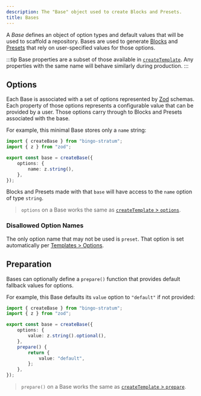 ```yaml
---
description: The "Base" object used to create Blocks and Presets.
title: Bases
---
```


A _Base_ defines an object of option types and default values that will be used to scaffold a repository.
Bases are used to generate [Blocks](/engines/stratum/concepts/blocks) and [Presets](/engines/stratum/concepts/presets) that rely on user-specified values for those options.

:::tip
Base properties are a subset of those available in [`createTemplate`](/build/apis/create-template).
Any properties with the same name will behave similarly during production.
:::

## Options

Each Base is associated with a set of options represented by [Zod](https://zod.dev) schemas.
Each property of those options represents a configurable value that can be provided by a user.
Those options carry through to Blocks and Presets associated with the base.

For example, this minimal Base stores only a `name` string:

```ts
import { createBase } from "bingo-stratum";
import { z } from "zod";

export const base = createBase({
	options: {
		name: z.string(),
	},
});
```

Blocks and Presets made with that `base` will have access to the `name` option of type `string`.

> `options` on a Base works the same as [`createTemplate` > `options`](/build/apis/create-template#options).

### Disallowed Option Names

The only option name that may not be used is `preset`.
That option is set automatically per [Templates > Options](/engines/stratum/concepts/templates#options).

## Preparation

Bases can optionally define a `prepare()` function that provides default fallback values for options.

For example, this Base defaults its `value` option to `"default"` if not provided:

```ts
import { createBase } from "bingo-stratum";
import { z } from "zod";

export const base = createBase({
	options: {
		value: z.string().optional(),
	},
	prepare() {
		return {
			value: "default",
		};
	},
});
```

> `prepare()` on a Base works the same as [`createTemplate` > `prepare`](/build/apis/create-template#prepare).
